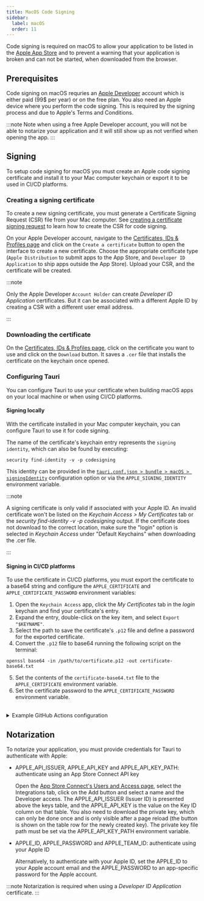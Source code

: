 ```yaml
---
title: MacOS Code Signing
sidebar:
  label: macOS
  order: 11
---
```


Code signing is required on macOS to allow your application to be listed in the [Apple App Store] and to prevent a warning that your application is broken and can not be started, when downloaded from the browser.

## Prerequisites

Code signing on macOS requries an [Apple Developer] account which is either paid (99$ per year) or on the free plan. You also need an Apple device where you perform the code signing. This is required by the signing process and due to Apple's Terms and Conditions.

:::note
Note when using a free Apple Developer account, you will not be able to notarize your application and it will still show up as not verified when opening the app.
:::

## Signing

To setup code signing for macOS you must create an Apple code signing certificate and
install it to your Mac computer keychain or export it to be used in CI/CD platforms.

### Creating a signing certificate

To create a new signing certificate, you must generate a Certificate Signing Request (CSR) file from your Mac computer.
See [creating a certificate signing request] to learn how to create the CSR for code signing.

On your Apple Developer account, navigate to the [Certificates, IDs & Profiles page]
and click on the `Create a certificate` button to open the interface to create a new certificate.
Choose the appropriate certificate type (`Apple Distribution` to submit apps to the App Store, and `Developer ID Application` to ship apps outside the App Store).
Upload your CSR, and the certificate will be created.

:::note

Only the Apple Developer `Account Holder` can create _Developer ID Application_ certificates. But it can be associated with a different Apple ID by creating a CSR with a different user email address.

:::

### Downloading the certificate

On the [Certificates, IDs & Profiles page], click on the certificate you want to use and click on the `Download` button.
It saves a `.cer` file that installs the certificate on the keychain once opened.

### Configuring Tauri

You can configure Tauri to use your certificate when building macOS apps on your local machine or when using CI/CD platforms.

#### Signing locally

With the certificate installed in your Mac computer keychain, you can configure Tauri to use it for code signing.

The name of the certificate's keychain entry represents the `signing identity`, which can also be found by executing:

```
security find-identity -v -p codesigning
```

This identity can be provided in the [`tauri.conf.json > bundle > macOS > signingIdentity`] configuration option or
via the `APPLE_SIGNING_IDENTITY` environment variable.

:::note

A signing certificate is only valid if associated with your Apple ID.
An invalid certificate won't be listed on the _Keychain Access > My Certificates_ tab
or the _security find-identity -v -p codesigning_ output.
If the certificate does not download to the correct location, make sure the "login" option is selected in _Keychain Access_
under "Default Keychains" when downloading the .cer file.

:::

#### Signing in CI/CD platforms

To use the certificate in CI/CD platforms, you must export the certificate to a base64 string
and configure the `APPLE_CERTIFICATE` and `APPLE_CERTIFICATE_PASSWORD` environment variables:

1. Open the `Keychain Access` app, click the _My Certificates_ tab in the _login_ keychain and find your certificate's entry.
2. Expand the entry, double-click on the key item, and select `Export "$KEYNAME"`.
3. Select the path to save the certificate's `.p12` file and define a password for the exported certificate.
4. Convert the `.p12` file to base64 running the following script on the terminal:

```
openssl base64 -in /path/to/certificate.p12 -out certificate-base64.txt
```

5. Set the contents of the `certificate-base64.txt` file to the `APPLE_CERTIFICATE` environment variable.
6. Set the certificate password to the `APPLE_CERTIFICATE_PASSWORD` environment variable.

<br />

<details>
<summary>Example GitHub Actions configuration</summary>

Required secrets:

- `APPLE_ID` - Your Apple ID email
- `APPLE_ID_PASSWORD` - Your Apple ID password
- `APPLE_CERTIFICATE` - The base64 encoded `.p12` file
- `APPLE_CERTIFICATE_PASSWORD` - The password for your exported `.p12` file
- `KEYCHAIN_PASSWORD` - The password for your keychain

```yaml
name: 'build'

on:
  push:
    branches:
      - main

jobs:
  build-macos:
    needs: prepare
    strategy:
      matrix:
        include:
          - args: '--target aarch64-apple-darwin'
            arch: 'silicon'
          - args: '--target x86_64-apple-darwin'
            arch: 'intel'
    runs-on: macos-latest
    env:
      APPLE_ID: ${{ secrets.APPLE_ID }}
      APPLE_ID_PASSWORD: ${{ secrets.APPLE_ID_PASSWORD }}
    steps:
      - name: Import Apple Developer Certificate
        env:
          APPLE_CERTIFICATE: ${{ secrets.APPLE_CERTIFICATE }}
          APPLE_CERTIFICATE_PASSWORD: ${{ secrets.APPLE_CERTIFICATE_PASSWORD }}
          KEYCHAIN_PASSWORD: ${{ secrets.KEYCHAIN_PASSWORD }}
        run: |
          echo $APPLE_CERTIFICATE | base64 --decode > certificate.p12
          security create-keychain -p "$KEYCHAIN_PASSWORD" build.keychain
          security default-keychain -s build.keychain
          security unlock-keychain -p "$KEYCHAIN_PASSWORD" build.keychain
          security import certificate.p12 -k build.keychain -P "$APPLE_CERTIFICATE_PASSWORD" -T /usr/bin/codesign
          security set-key-partition-list -S apple-tool:,apple:,codesign: -s -k "$KEYCHAIN_PASSWORD" build.keychain
          security find-identity -v -p codesigning build.keychain
      - name: Verify Certificate
        run: |
          CERT_INFO=$(security find-identity -v -p codesigning build.keychain | grep "Apple Development")
          CERT_ID=$(echo "$CERT_INFO" | awk -F'"' '{print $2}')
          echo "CERT_ID=$CERT_ID" >> $GITHUB_ENV
          echo "Certificate imported."
      - uses: tauri-apps/tauri-action@v0
        env:
          GITHUB_TOKEN: ${{ secrets.GITHUB_TOKEN }}
          APPLE_CERTIFICATE: ${{ secrets.APPLE_CERTIFICATE }}
          APPLE_CERTIFICATE_PASSWORD: ${{ secrets.APPLE_CERTIFICATE_PASSWORD }}
          APPLE_SIGNING_IDENTITY: ${{ env.CERT_ID }}
        with:
          args: ${{ matrix.args }}
```

</details>

## Notarization

To notarize your application, you must provide credentials for Tauri to authenticate with Apple:

- APPLE_API_ISSUER, APPLE_API_KEY and APPLE_API_KEY_PATH: authenticate using an App Store Connect API key

  Open the [App Store Connect's Users and Access page], select the Integrations tab, click on the Add button and select a name and the Developer access.
  The APPLE_API_ISSUER (Issuer ID) is presented above the keys table, and the APPLE_API_KEY is the value on the Key ID column on that table.
  You also need to download the private key, which can only be done once and is only visible after a page reload (the button is shown on the table row for the newly created key).
  The private key file path must be set via the APPLE_API_KEY_PATH environment variable.

- APPLE_ID, APPLE_PASSWORD and APPLE_TEAM_ID: authenticate using your Apple ID

  Alternatively, to authenticate with your Apple ID, set the APPLE_ID to your Apple account email and the APPLE_PASSWORD to an app-specific password for the Apple account.

:::note
Notarization is required when using a _Developer ID Application_ certificate.
:::

[Certificates]: https://developer.apple.com/account/resources/certificates/list
[Apple Developer]: https://developer.apple.com
[Apple App Store]: https://www.apple.com/app-store/
[App Store Connect's Users and Access page]: https://appstoreconnect.apple.com/access/users
[`tauri.conf.json > bundle > macOS > signingIdentity`]: /reference/config/#signingidentity
[creating a certificate signing request]: https://developer.apple.com/help/account/create-certificates/create-a-certificate-signing-request
[Certificates, IDs & Profiles page]: https://developer.apple.com/account/resources/certificates/list
